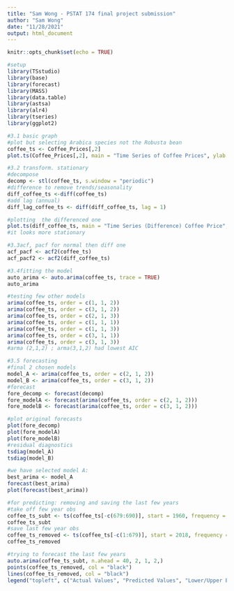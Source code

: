```yaml
---
title: "Sam Wong - PSTAT 174 final project submission"
author: "Sam Wong"
date: "11/28/2021"
output: html_document
---
```


```r
knitr::opts_chunk$set(echo = TRUE)
```

```r
#setup 
library(TSstudio)
library(base)
library(forecast)
library(MASS)
library(data.table)
library(astsa)
library(alr4)
library(tseries)
library(ggplot2)
```

```r
#3.1 basic graph
#plot but selecting Arabica species not the Robusta bean
coffee_ts <- Coffee_Prices[,2]
plot.ts(Coffee_Prices[,2], main = "Time Series of Coffee Prices", ylab = "Coffee Prices")

#3.2 transform. stationary
#decompose
decomp <- stl(coffee_ts, s.window = "periodic")
#difference to remove trends/seasonality
diff_coffee_ts <-diff(coffee_ts)
#add lag (annual)
diff_lag_coffee_ts <- diff(diff_coffee_ts, lag = 1)

#plotting  the differenced one
plot.ts(diff_coffee_ts, main = "Time Series (Difference) Coffee Price", ylab = "Differences")
#it looks more stationary

#3.3acf, pacf for normal then diff one
acf_pacf <- acf2(coffee_ts)
acf_pacf2 <- acf2(diff_coffee_ts)

#3.4fitting the model
auto_arima <- auto.arima(coffee_ts, trace = TRUE)
auto_arima

#testing few other models 
arima(coffee_ts, order = c(1, 1, 2))
arima(coffee_ts, order = c(3, 1, 2))
arima(coffee_ts, order = c(2, 1, 3))
arima(coffee_ts, order = c(1, 1, 1))
arima(coffee_ts, order = c(1, 1, 3))
arima(coffee_ts, order = c(3, 1, 1))
arima(coffee_ts, order = c(3, 1, 3))
#arma (2,1,2) ; arma(3,1,2) had lowest AIC

#3.5 forecasting
#final 2 chosen models
model_A <- arima(coffee_ts, order = c(2, 1, 2))
model_B <- arima(coffee_ts, order = c(3, 1, 2))
#forecast
fore_decomp <- forecast(decomp)
fore_modelA <- forecast(arima(coffee_ts, order = c(2, 1, 2)))
fore_modelB <- forecast(arima(coffee_ts, order = c(3, 1, 2)))

#plot original forecasts
plot(fore_decomp)
plot(fore_modelA)
plot(fore_modelB)
#residual diagnostics
tsdiag(model_A)
tsdiag(model_B)

#we have selected model A:
best_arima <- model_A
forecast(best_arima)
plot(forecast(best_arima))

#for predicting: removing and saving the last few years
#take off few year obs
coffee_ts_subt <- ts(coffee_ts[-c(679:690)], start = 1960, frequency = 12)
coffee_ts_subt
#save last few year obs
coffee_ts_removed <- ts(coffee_ts[-c(1:679)], start = 2018, frequency = 12)
coffee_ts_removed

#trying to forecast the last few years
auto.arima(coffee_ts_subt, n.ahead = 40, 2, 1, 2,)
points(coffee_ts_removed, col = "black")
lines(coffee_ts_removed, col = "black")
legend("topleft", c("Actual Values", "Predicted Values", "Lower/Upper Bounds"), lwd = c(1, 1.5, 2), lty = 1:3, col = c("black", "red", "blue"), inset=0.02)

```

